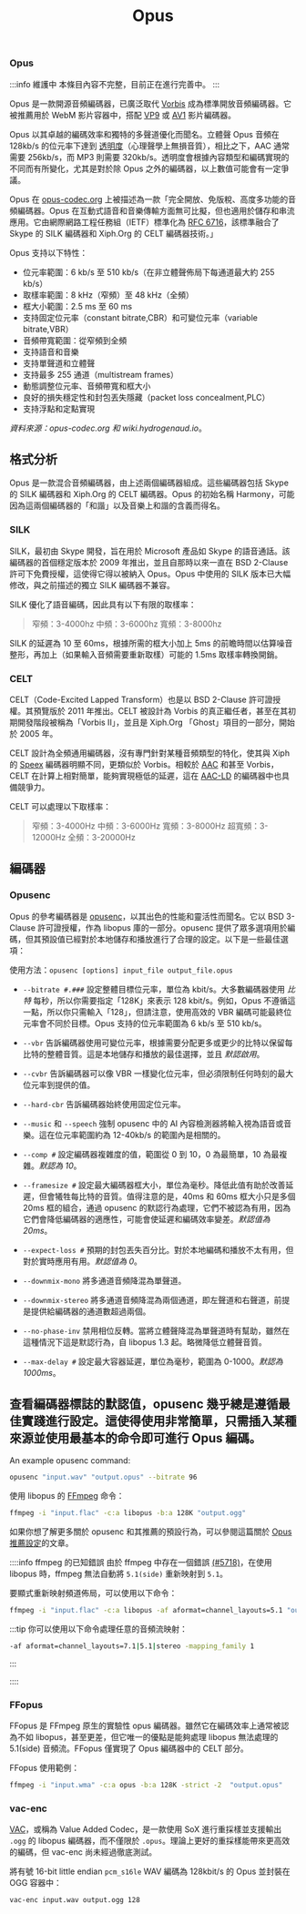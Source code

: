 ﻿---
title: Opus
sidebar_position: 2
---

### Opus

:::info 維護中
本條目內容不完整，目前正在進行完善中。
:::

Opus 是一款開源音頻編碼器，已廣泛取代 [Vorbis](../audio/Vorbis.mdx) 成為標準開放音頻編碼器。它被推薦用於 WebM 影片容器中，搭配 [VP9](../video/VP9.mdx) 或 [AV1](../video/AV1.mdx) 影片編碼器。

Opus 以其卓越的編碼效率和獨特的多聲道優化而聞名。立體聲 Opus 音頻在 128kb/s 的位元率下達到 [透明度](https://en.wikipedia.org/wiki/Transparency_(data_compression))（心理聲學上無損音質），相比之下，AAC 通常需要 256kb/s，而 MP3 則需要 320kb/s。透明度會根據內容類型和編碼實現的不同而有所變化，尤其是對於除 Opus 之外的編碼器，以上數值可能會有一定爭議。

Opus 在 [opus-codec.org](https://opus-codec.org/) 上被描述為一款「完全開放、免版稅、高度多功能的音頻編碼器。Opus 在互動式語音和音樂傳輸方面無可比擬，但也適用於儲存和串流應用。它由網際網路工程任務組（IETF）標準化為 [RFC 6716](https://datatracker.ietf.org/doc/html/rfc6716)，該標準融合了 Skype 的 SILK 編碼器和 Xiph.Org 的 CELT 編碼器技術。」

Opus 支持以下特性：

- 位元率範圍：6 kb/s 至 510 kb/s（在非立體聲佈局下每通道最大約 255 kb/s）
- 取樣率範圍：8 kHz（窄頻）至 48 kHz（全頻）
- 框大小範圍：2.5 ms 至 60 ms
- 支持固定位元率（constant bitrate,CBR）和可變位元率（variable bitrate,VBR）
- 音頻帶寬範圍：從窄頻到全頻
- 支持語音和音樂
- 支持單聲道和立體聲
- 支持最多 255 通道（multistream frames）
- 動態調整位元率、音頻帶寬和框大小
- 良好的損失穩定性和封包丟失隱藏（packet loss concealment,PLC）
- 支持浮點和定點實現

*資料來源：opus-codec.org 和 wiki.hydrogenaud.io*。

## 格式分析

Opus 是一款混合音頻編碼器，由上述兩個編碼器組成。這些編碼器包括 Skype 的 SILK 編碼器和 Xiph.Org 的 CELT 編碼器。Opus 的初始名稱 Harmony，可能因為這兩個編碼器的「和諧」以及音樂上和諧的含義而得名。

### SILK

SILK，最初由 Skype 開發，旨在用於 Microsoft 產品如 Skype 的語音通話。該編碼器的首個穩定版本於 2009 年推出，並且自那時以來一直在 BSD 2-Clause 許可下免費授權，這使得它得以被納入 Opus。Opus 中使用的 SILK 版本已大幅修改，與之前描述的獨立 SILK 編碼器不兼容。

SILK 優化了語音編碼，因此具有以下有限的取樣率：
> 窄頻：3-4000hz
> 中頻：3-6000hz
> 寬頻：3-8000hz

SILK 的延遲為 10 至 60ms，根據所需的框大小加上 5ms 的前瞻時間以估算噪音整形，再加上（如果輸入音頻需要重新取樣）可能的 1.5ms 取樣率轉換開銷。

### CELT

CELT（Code-Excited Lapped Transform）也是以 BSD 2-Clause 許可證授權。其預覽版於 2011 年推出。CELT 被設計為 Vorbis 的真正繼任者，甚至在其初期開發階段被稱為「Vorbis II」，並且是 Xiph.Org 「Ghost」項目的一部分，開始於 2005 年。

CELT 設計為全頻通用編碼器，沒有專門針對某種音頻類型的特化，使其與 Xiph 的 [Speex](../audio/Speex.mdx) 編碼器明顯不同，更類似於 Vorbis。相較於 [AAC](../audio/AAC.mdx) 和甚至 Vorbis，CELT 在計算上相對簡單，能夠實現極低的延遲，這在 [AAC-LD](../audio/AAC.mdx#aac-ld--aac-eld) 的編碼器中也具備競爭力。

CELT 可以處理以下取樣率：
> 窄頻：3-4000Hz
> 中頻：3-6000Hz
> 寬頻：3-8000Hz
> 超寬頻：3-12000Hz
> 全頻：3-20000Hz

## 編碼器

### Opusenc

Opus 的參考編碼器是 [opusenc](https://github.com/xiph/opus)，以其出色的性能和靈活性而聞名。它以 BSD 3-Clause 許可證授權，作為 libopus 庫的一部分。opusenc 提供了眾多選項用於編碼，但其預設值已經對於本地儲存和播放進行了合理的設定。以下是一些最佳選項：

使用方法：`opusenc [options] input_file output_file.opus`

- `--bitrate #.###` 設定整體目標位元率，單位為 kbit/s。大多數編碼器使用 *比特* 每秒，所以你需要指定「128K」來表示 128 kbit/s。例如，Opus 不遵循這一點，所以你只需輸入「128」，但請注意，使用高效的 VBR 編碼可能最終位元率會不同於目標。Opus 支持的位元率範圍為 6 kb/s 至 510 kb/s。

- `--vbr` 告訴編碼器使用可變位元率，根據需要分配更多或更少的比特以保留每比特的整體音質。這是本地儲存和播放的最佳選擇，並且 *默認啟用*。

- `--cvbr` 告訴編碼器可以像 VBR 一樣變化位元率，但必須限制任何時刻的最大位元率到提供的值。

- `--hard-cbr` 告訴編碼器始終使用固定位元率。

- `--music` 和 `--speech` 強制 opusenc 中的 AI 內容檢測器將輸入視為語音或音樂。這在位元率範圍約為 12-40kb/s 的範圍內是相關的。

- `--comp #` 設定編碼器複雜度的值，範圍從 0 到 10，0 為最簡單，10 為最複雜。*默認為 10*。

- `--framesize #` 設定最大編碼器框大小，單位為毫秒。降低此值有助於改善延遲，但會犧牲每比特的音質。值得注意的是，40ms 和 60ms 框大小只是多個 20ms 框的組合，通過 opusenc 的默認行為處理，它們不被認為有用，因為它們會降低編碼器的適應性，可能會使延遲和編碼效率變差。*默認值為 20ms*。

- `--expect-loss #` 預期的封包丟失百分比。對於本地編碼和播放不太有用，但對於實時應用有用。*默認值為 0*。

- `--downmix-mono` 將多通道音頻降混為單聲道。

- `--downmix-stereo` 將多通道音頻降混為兩個通道，即左聲道和右聲道，前提是提供給編碼器的通道數超過兩個。

- `--no-phase-inv` 禁用相位反轉。當將立體聲降混為單聲道時有幫助，雖然在這種情況下這是默認行為，自 libopus 1.3 起。略微降低立體聲音質。

- `--max-delay #` 設定最大容器延遲，單位為毫秒，範圍為 0-1000。*默認為 1000ms*。

查看編碼器標誌的默認值，opusenc 幾乎總是遵循最佳實踐進行設定。這使得使用非常簡單，只需插入某種來源並使用最基本的命令即可進行 Opus 編碼。
---
An example opusenc command:
```bash
opusenc "input.wav" "output.opus" --bitrate 96
```

使用 libopus 的 [FFmpeg](../utilities/ffmpeg.mdx) 命令：
```bash
ffmpeg -i "input.flac" -c:a libopus -b:a 128K "output.ogg"
```

如果你想了解更多關於 opusenc 和其推薦的預設行為，可以參閱這篇關於 [Opus 推薦設定](https://wiki.xiph.org/Opus_Recommended_Settings#Bandwidth_Transition_Thresholds)的文章。

::::info ffmpeg 的已知錯誤
由於 ffmpeg 中存在一個錯誤 [(#5718)](https://trac.ffmpeg.org/ticket/5718)，在使用 libopus 時，ffmpeg 無法自動將 `5.1(side)` 重新映射到 `5.1`。

要顯式重新映射頻道佈局，可以使用以下命令：
```bash
ffmpeg -i "input.flac" -c:a libopus -af aformat=channel_layouts=5.1 "output.ogg"
```

:::tip
你可以使用以下命令處理任意的音頻流映射：
```bash
-af aformat=channel_layouts=7.1|5.1|stereo -mapping_family 1
```
:::

::::

### FFopus

FFopus 是 FFmpeg 原生的實驗性 opus 編碼器。雖然它在編碼效率上通常被認為不如 libopus，甚至更差，但它唯一的優點是能夠處理 libopus 無法處理的 5.1(side) 音頻流。FFopus 僅實現了 Opus 編碼器中的 CELT 部分。

FFopus 使用範例：
```bash
ffmpeg -i "input.wma" -c:a opus -b:a 128K -strict -2  "output.opus"
```

### vac-enc

[VAC](https://github.com/gianni-rosato/vac-enc)，或稱為 Value Added Codec，是一款使用 SoX 進行重採樣並支援輸出 `.ogg` 的 libopus 編碼器，而不僅限於 `.opus`。理論上更好的重採樣能帶來更高效的編碼，但 vac-enc 尚未經過徹底測試。

將有號 16-bit little endian `pcm_s16le` WAV 編碼為 128kbit/s 的 Opus 並封裝在 OGG 容器中：
```bash
vac-enc input.wav output.ogg 128
```